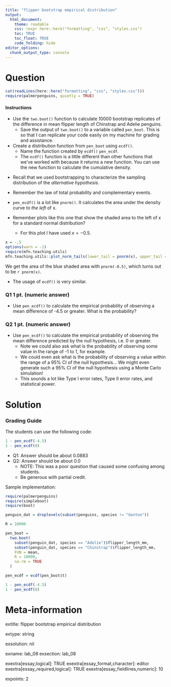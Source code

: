 ```yaml
---
title: "flipper bootstrap empirical distribution"
output:  
  html_document:
    theme: readable
    css: !expr here::here("formatting", "css", "styles.css")
    toc: TRUE
    toc_float: TRUE
    code_folding: hide
editor_options: 
  chunk_output_type: console
---
```



Question
========

```r
cat(readLines(here::here("formatting", "css", "styles.css")))
require(palmerpenguins, quietly = TRUE)
```

<div class="instructionsborder">

#### Instructions

- Use the `two.boot()` function to calculate 10000 bootstrap replicates of the difference in mean flipper length of Chinstrap and Adelie penguins.
  - Save the output of `two.boot()` to a variable called `pen_boot`.  This is so that I can replicate your code easily on my machine for grading and assistance.

- Create a distribution function from `pen_boot` using `ecdf()`.  
  - Name the function created by `ecdf()` `pen_ecdf`. 
  - The `ecdf()` function is a little different than other functions that we've worked with because it returns a new function.  You can use the new function to calculate the cumulative density.


</div>


<div class="hintborder">

- Recall that we used bootstrapping to characterize the sampling distribution of the *alternative hypothesis*.
- Remember the law of total probability and complementary events.

- `pen_ecdf()` is a lot like `pnorm()`.  It calculates the area under the density curve *to the left* of x.

- Remember plots like this one that show the shaded area to the left of x for a standard normal distribution?
  - For this plot I have used $x = -0.5$.

```r
x = -.5
options(warn = -1)
require(mfn.teaching.utils)
mfn.teaching.utils::plot_norm_tails(lower_tail = pnorm(x), upper_tail = NULL)
```

We get the area of the blue shaded area with `pnorm(-0.5)`, which turns out to be `r pnorm(x)`.  

- The usage of `ecdf()` is very similar.

</div>

<div class="questionborder">

### Q1 1 pt. (numeric answer)

- Use `pen_ecdf()` to calculate the empirical probability of observing a mean difference of -4.5 or greater. What is the probability?

### Q2 1 pt. (numeric answer)

- Use `pen_ecdf()` to calculate the empirical probability of observing the mean difference predicted by the null hypothesis, i.e. 0 or greater.
  - Note we could also ask what is the probability of observing some value in the range of -1 to 1, for example.  
  - We could even ask what is the probability of observing a value within the range of a 95% CI of the null hypothesis...  We might even generate such a 95% CI of the null hypothesis using a Monte Carlo simulation!
  - This sounds a lot like Type I error rates, Type II error rates, and statistical power.

</div>



Solution
========

### Grading Guide

The students can use the following code:

```r
1 - pen_ecdf(-4.5)
1 - pen_ecdf(0)
```

- Q1: Answer should be about 0.0883
- Q2: Answer should be about 0.0
  - NOTE: This was a poor question that caused some confusing among students.
  - Be generous with partial credit.


Sample implementation:
```r
require(palmerpenguins)
require(simpleboot)
require(boot)

penguin_dat = droplevels(subset(penguins, species != "Gentoo"))

R = 10000

pen_boot = 
  two.boot(
    subset(penguin_dat, species == "Adelie")$flipper_length_mm,
    subset(penguin_dat, species == "Chinstrap")$flipper_length_mm,
    FUN = mean,
    R = 10000,
    na.rm = TRUE
  )

pen_ecdf = ecdf(pen_boot$t)

1 - pen_ecdf(-4.5)
1 - pen_ecdf(0)

```



Meta-information
================
extitle: flipper bootstrap empirical distribution

extype: string

exsolution: nil

exname: lab_08
exsection: lab_08

exextra[essay,logical]: TRUE
exextra[essay_format,character]: editor
exextra[essay_required,logical]: TRUE
exextra[essay_fieldlines,numeric]: 10

expoints: 2



